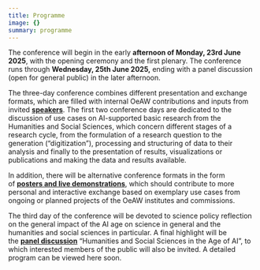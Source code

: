 ```yaml
---
title: Programme
image: {}
summary: programme
---
```

The conference will begin in the early **afternoon of Monday, 23rd June 2025**, with the opening ceremony and the first plenary. The conference runs through **Wednesday, 25th June 2025,** ending with a panel discussion (open for general public) in the later afternoon.

The three-day conference combines different presentation and exchange formats, which are filled with internal OeAW contributions and inputs from invited [**speakers**](/speakers). The first two conference days are dedicated to the discussion of use cases on AI-supported basic research from the Humanities and Social Sciences, which concern different stages of a research cycle, from the formulation of a research question to the generation (“digitization”), processing and structuring of data to their analysis and finally to the presentation of results, visualizations or publications and making the data and results available.

In addition, there will be alternative conference formats in the form of [**posters and live demonstrations**](/posters-and-live-demos), which should contribute to more personal and interactive exchange based on exemplary use cases from ongoing or planned projects of the OeAW institutes and commissions.

The third day of the conference will be devoted to science policy reflection on the general impact of the AI age on science in general and the humanities and social sciences in particular. A final highlight will be the [**panel discussion**](https://www.oeaw.ac.at/conference/ai-meets-hss/en/discussants/) “Humanities and Social Sciences in the Age of AI”, to which interested members of the public will also be invited. A detailed program can be viewed here soon.
